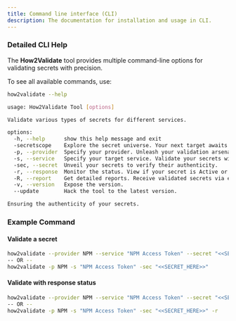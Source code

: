 ```yaml
---
title: Command line interface (CLI) 
description: The documentation for installation and usage in CLI.
---
```


### Detailed CLI Help

The **How2Validate** tool provides multiple command-line options for validating secrets with precision.

To see all available commands, use:

```bash
how2validate --help

usage: How2Validate Tool [options]

Validate various types of secrets for different services.

options:
  -h, --help      show this help message and exit
  -secretscope    Explore the secret universe. Your next target awaits.
  -p, --provider  Specify your provider. Unleash your validation arsenal.
  -s, --service   Specify your target service. Validate your secrets with precision.
  -sec, --secret  Unveil your secrets to verify their authenticity.
  -r, --response  Monitor the status. View if your secret is Active or InActive.
  -R, --report    Get detailed reports. Receive validated secrets via email [Alpha Feature].
  -v, --version   Expose the version.
  --update        Hack the tool to the latest version.

Ensuring the authenticity of your secrets.
```

### Example Command

#### Validate a secret

```bash
how2validate --provider NPM --service "NPM Access Token" --secret "<<SECRET_HERE>>"
-- OR --
how2validate -p NPM -s "NPM Access Token" -sec "<<SECRET_HERE>>"
```

#### Validate with response status

```bash
how2validate --provider NPM --service "NPM Access Token" --secret "<<SECRET_HERE>>" --response
-- OR --
how2validate -p NPM -s "NPM Access Token" -sec "<<SECRET_HERE>>" -r
```